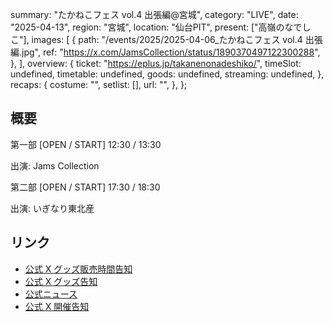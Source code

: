  summary: "たかねこフェス vol.4 出張編@宮城",
  category: "LIVE",
  date: "2025-04-13",
  region: "宮城",
  location: "仙台PIT",
  present: ["高嶺のなでしこ"],
  images: [
    {
      path: "/events/2025/2025-04-06_たかねこフェス vol.4 出張編.jpg",
      ref: "https://x.com/JamsCollection/status/1890370497122300288",
    },
  ],
  overview: {
    ticket: "https://eplus.jp/takanenonadeshiko/",
    timeSlot: undefined,
    timetable: undefined,
    goods: undefined,
    streaming: undefined,
  },
  recaps: {
    costume: "",
    setlist: [],
    url: "",
  },
};

## 概要

第一部 [OPEN / START] 12:30 / 13:30

出演: Jams Collection

第二部 [OPEN / START] 17:30 / 18:30

出演: いぎなり東北産

## リンク

- [公式 X グッズ販売時間告知](https://x.com/takanenofficial/status/1911221590307881421)
- [公式 X グッズ告知](https://x.com/takanenofficial/status/1908444525334585657)
- [公式ニュース](https://takanenonadeshiko.jp/?p=3362)
- [公式 X 開催告知](https://x.com/takanenofficial/status/1866754911347892258)

